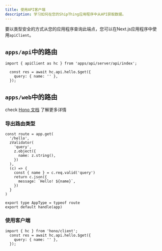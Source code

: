 ```yaml
---
title: 使用API客户端
description: 学习如何在您的ShipThing应用程序中从API获取数据。
---
```


要以类型安全的方式从您的应用程序查询此端点，您可以在Next.js应用程序中使用`apiClient`。

## `apps/api`中的路由

```tsx
import { apiClient as hc } from 'apps/api/server/api/index';

  const res = await hc.api.hello.$get({
    query: { name: '' },
  });
```

## `apps/web`中的路由

check [Hono 文档](https://hono.dev/docs/concepts/stacks#sharing-the-types) 了解更多详情

### 导出路由类型

```tsx hello/index.ts
const route = app.get(
  '/hello',
  zValidator(
    'query',
    z.object({
      name: z.string(),
    })
  ),
  (c) => {
    const { name } = c.req.valid('query')
    return c.json({
      message: `Hello! ${name}`,
    })
  }
)

export type AppType = typeof route
export default handle(app)
```

### 使用客户端

```tsx
import { hc } from 'hono/client';
  const res = await hc.api.hello.$get({
    query: { name: '' },
  });
```
